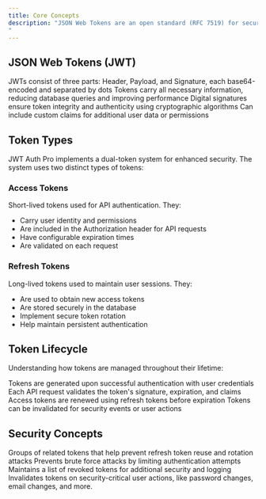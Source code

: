 ```yaml
---
title: Core Concepts
description: "JSON Web Tokens are an open standard (RFC 7519) for securely transmitting information between parties as a JSON object. In WordPress REST API authentication:
"
---
```


## JSON Web Tokens (JWT)

<CardGroup cols={2}>
  <Card title="Structure" icon="layer-group">
    JWTs consist of three parts: Header, Payload, and Signature, each base64-encoded and separated by dots
  </Card>
  <Card title="Stateless" icon="cloud">
    Tokens carry all necessary information, reducing database queries and improving performance
  </Card>
  <Card title="Secure" icon="shield-halved">
    Digital signatures ensure token integrity and authenticity using cryptographic algorithms
  </Card>
  <Card title="Flexible" icon="puzzle-piece">
    Can include custom claims for additional user data or permissions
  </Card>
</CardGroup>

## Token Types

JWT Auth Pro implements a dual-token system for enhanced security. The system uses two distinct types of tokens:

### Access Tokens
Short-lived tokens used for API authentication. They:
- Carry user identity and permissions
- Are included in the Authorization header for API requests
- Have configurable expiration times
- Are validated on each request

### Refresh Tokens
Long-lived tokens used to maintain user sessions. They:
- Are used to obtain new access tokens
- Are stored securely in the database
- Implement secure token rotation
- Help maintain persistent authentication

## Token Lifecycle

Understanding how tokens are managed throughout their lifetime:

<Steps>
  <Step title="Creation">
    Tokens are generated upon successful authentication with user credentials
  </Step>
  <Step title="Validation">
    Each API request validates the token's signature, expiration, and claims
  </Step>
  <Step title="Refresh">
    Access tokens are renewed using refresh tokens before expiration
  </Step>
  <Step title="Revocation">
    Tokens can be invalidated for security events or user actions
  </Step>
</Steps>

## Security Concepts

<CardGroup cols={2}>
  <Card title="Token Families" icon="diagram-project">
    Groups of related tokens that help prevent refresh token reuse and rotation attacks
  </Card>
  <Card title="Rate Limiting" icon="gauge-high">
    Prevents brute force attacks by limiting authentication attempts
  </Card>
  <Card title="Token Blacklisting" icon="ban">
    Maintains a list of revoked tokens for additional security and logging
  </Card>
  <Card title="Automatic Revocation" icon="rotate">
    Invalidates tokens on security-critical user actions, like password changes, email changes, and more.
  </Card>
</CardGroup>
